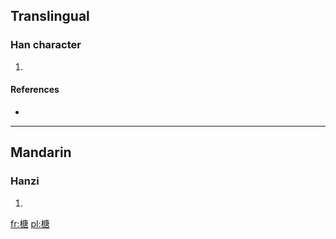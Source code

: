 ==Translingual==

===Han character===
{{Han char|rn=75|rad=木|as=10|sn=14|four=4096<sub>7</sub>|canj=木戈中口 (DILR)}}

# {{defn|Han|sort=木10}}

====References====
* {{Han ref|kx=0544.260|dkj=15282|dj=0932.090|hdz=21268.080|uh=69B6|ud=27062|bh=E1FD|bd=57853}}

----

==Mandarin==

===Hanzi===
{{cmn-hanzi|pin=[[táng]] ([[tang2]])|wg=t'ang<sup>2</sup>}}

# {{defn|Mandarin|sort=木10}}

[[fr:榶]]
[[pl:榶]]